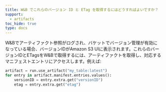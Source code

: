 ```yaml
---
title: W&B でこれらのバージョン ID と ETag を取得するにはどうすればよいですか？
support:
  - artifacts
toc_hide: true
type: docs
---
```

W&Bでアーティファクト参照がログされ、バケットでバージョン管理が有効になっている場合、バージョンIDがAmazon S3 UIに表示されます。これらのバージョンIDとETagsをW&Bで取得するには、アーティファクトを取得し、対応するマニフェストエントリにアクセスします。例えば:

```python
artifact = run.use_artifact("my_table:latest")
for entry in artifact.manifest.entries.values():
    versionID = entry.extra.get("versionID")
    etag = entry.extra.get("etag")
```
